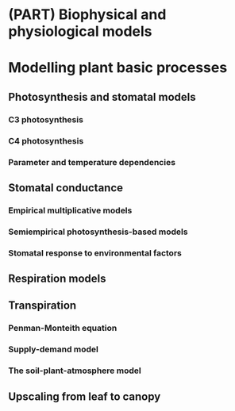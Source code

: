 # (PART) Biophysical and physiological models {-}
<!-- We could buid a schematic of what is a vegetation model throughout the course, starting with independent boxes that we link together as we upscale the processes?  -->

# Modelling plant basic processes
\chaptermark{photsynthesis}

## Photosynthesis and stomatal models

### C3 photosynthesis
<!-- -Farquhar model -->
<!-- UCL 4.6.1 -->
<!-- Bonan, Chapter 11.1 -->

### C4 photosynthesis
<!-- Bonan, Chapter 11.7 -->

### Parameter and temperature dependencies
<!-- Bonan, Chapter 11.2 -->

## Stomatal conductance
<!-- stomatal models (Jarvis, Ball-Berry, Leuning, …) -->
<!-- Bonan, Chapter 12.2-3 -->
### Empirical multiplicative models
<!-- Bonan, Chapter 12.2 -->

### Semiempirical photosynthesis-based models
<!-- Bonan, Chapter 12.3 -->

### Stomatal response to environmental factors
<!-- Bonan, Chapter 12.5 -->
<!-- Bonan, Chapter 12.7 -->

## Respiration models
<!-- -Q10 etc... -->
<!-- -leaf respiration -->
<!-- -woody respiration  -->
<!-- -Soil respiration → see chapter 7 -->

## Transpiration

### Penman-Monteith equation
<!-- Bonan, Chapter 7.6 -->

### Supply-demand model
<!-- UCL 4.6.3 -->

### The soil-plant-atmosphere model
<!-- Bonan, Chapter 13.4-13.7 -->

## Upscaling from leaf to canopy
<!-- -the problem of scaling in ecology (review paper of Jerome Chave) -->
<!-- -refer to chapter 6 for indiv, cohort, area based models -->

